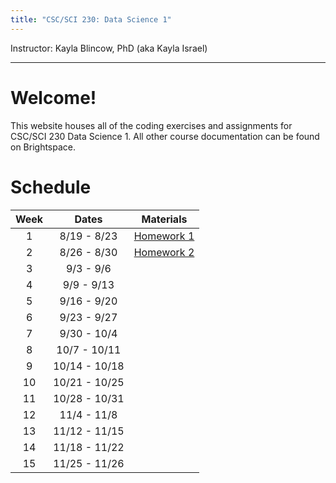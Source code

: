 ```yaml
---
title: "CSC/SCI 230: Data Science 1"
---
```


Instructor: Kayla Blincow, PhD (aka Kayla Israel)

------------------------------------------------------------------------

# Welcome!

This website houses all of the coding exercises and assignments for CSC/SCI 230 Data Science 1. All other course documentation can be found on Brightspace.

# Schedule

| Week |     Dates     |          Materials          |
|:----:|:-------------:|:---------------------------:|
|  1   |  8/19 - 8/23  | [Homework 1](Week1R4DS.qmd) |
|  2   |  8/26 - 8/30  |  [Homework 2](Week2HW.qmd)  |
|  3   |   9/3 - 9/6   |                             |
|  4   |  9/9 - 9/13   |                             |
|  5   |  9/16 - 9/20  |                             |
|  6   |  9/23 - 9/27  |                             |
|  7   |  9/30 - 10/4  |                             |
|  8   | 10/7 - 10/11  |                             |
|  9   | 10/14 - 10/18 |                             |
|  10  | 10/21 - 10/25 |                             |
|  11  | 10/28 - 10/31 |                             |
|  12  |  11/4 - 11/8  |                             |
|  13  | 11/12 - 11/15 |                             |
|  14  | 11/18 - 11/22 |                             |
|  15  | 11/25 - 11/26 |                             |

